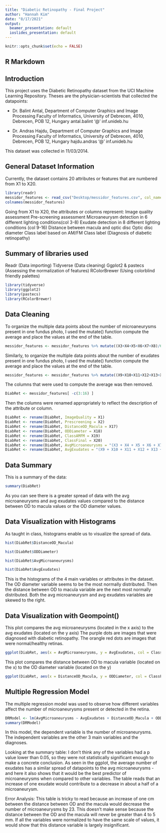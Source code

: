 ```yaml
---
title: "Diabetic Retinopathy - Final Project"
author: "Hannah Kim"
date: "8/17/2021"
output:
  beamer_presentation: default
  ioslides_presentation: default
---
```


```r
knitr::opts_chunk$set(echo = FALSE)
```

## R Markdown

## Introduction

This project uses the Diabetic Retinopathy dataset from the UCI Machine Learning Repository. 
Theses are the physician-scientists that collected the datapoints: 

- Dr. Balint Antal, Department of Computer Graphics and Image Processing
Faculty of Informatics, University of Debrecen, 4010, Debrecen, POB 12, Hungary
antal.balint '@' inf.unideb.hu

- Dr. Andras Hajdu, Department of Computer Graphics and Image Processing
Faculty of Informatics, University of Debrecen, 4010, Debrecen, POB 12, Hungary
hajdu.andras '@' inf.unideb.hu

This dataset was collected in 11/03/2014.

## General Dataset Information

Currently, the dataset contains 20 attributes or features that are numbered from X1 to X20.

```r
library(readr)
messidor_features <- read_csv("Desktop/messidor_features.csv", col_names = FALSE)
colnames(messidor_features)
```

Going from X1 to X20, the attributes or columns represent: 
Image quality assessment
Pre-screening assessment
Microaneurysm detection in 6 different lighting conditions(col 3-8) 
Exudate detection in 8 different lighting conditions (col 9-16)
Distance between macula and optic disc
Optic disc diameter
Class label based on AM/FM
Class label (Diagnosis of diabetic retinopathy)

## Summary of libraries used

Readr (Data importing)
Tidyverse (Data cleaning)
Ggplot2 & pastecs (Assessing the normalization of features)
RColorBrewer (Using colorblind friendly palettes)

```r
library(tidyverse)
library(ggplot2)
library(pastecs)
library(RColorBrewer)
```

## Data Cleaning

To organize the multiple data points about the number of microaneurysms present in one fundus photo, I used the mutate() function compute the average and place the values at the end of the table.
```r
messidor_features <- messidor_features %>% mutate((X3+X4+X5+X6+X7+X8)/6)
```

Similarly, to organize the multiple data points about the number of exudates present in one fundus photo, I used the mutate() function compute the average and place the values at the end of the table.

```r
messidor_features <- messidor_features %>% mutate((X9+X10+X11+X12+X13+X14+X15+X16)/8)
```

The columns that were used to compute the average was then removed.
```r
DiabRet <- messidor_features[ -c(3:16) ]
```

Then the columns were renamed appropriately to reflect the description of the attribute or column.
```r
DiabRet <- rename(DiabRet, ImageQuality = X1)
DiabRet <- rename(DiabRet, Prescreening = X2)
DiabRet <- rename(DiabRet, DistanceOD_Macula = X17)
DiabRet <- rename(DiabRet, ODDiameter = X18)
DiabRet <- rename(DiabRet, ClassAMFM = X19)
DiabRet <- rename(DiabRet, ClassFinal = X20)
DiabRet <- rename(DiabRet, AvgMicroaneurysms = "(X3 + X4 + X5 + X6 + X7 + X8)/6")
DiabRet <- rename(DiabRet, AvgExudates = "(X9 + X10 + X11 + X12 + X13 + X14 + X15 + X16)/8")
```

## Data Summary

This is a summary of the data:
```r
summary(DiabRet)
```
As you can see there is a greater spread of data with the avg microaneurysms and avg exudates values compared to the distance between OD to macula values or the OD diameter values.

## Data Visualization with Histograms

As taught in class, histograms enable us to visualize the spread of data.
```r
hist(DiabRet$DistanceOD_Macula)
```

```r
hist(DiabRet$ODDiameter)
```

```r
hist(DiabRet$AvgMicroaneurysms)
```

```r
hist(DiabRet$AvgExudates)
```

This is the histograms of the 4 main variables or attributes in the dataset. 
The OD diameter variable seems to be the most normally distributed.
Then the distance between OD to macula variable are the next most normally distributed.
Both the avg microaneurysm and avg exudates variables are skewed to the right.

## Data Visualization with Geompoint()

This plot compares the avg microaneurysms (located in the x axis) to the avg exudates (located on the y axis)
The purple dots are images that were diagnosed with diabetic retinopathy.
The orangle red dots are images that were normal/healthy retinas.
```r
ggplot(DiabRet, aes(x = AvgMicroaneurysms, y = AvgExudates, col = ClassFinal))+geom_point() + scale_color_brewer(breaks = 3,palette = "Dark2")
```

This plot compares the distance between OD to macula variable (located on the x) to the OD diameter variable (located on the y)
```r
ggplot(DiabRet, aes(x = DistanceOD_Macula, y = ODDiameter, col = ClassFinal))+geom_point() + scale_color_brewer(breaks = 3,palette = "Dark2")
```

## Multiple Regression Model

The multiple regression model was used to observe how different variables affect the number of microaneurysms present or detected in the retina. 
```r
DRModel <- lm(AvgMicroaneurysms ~ AvgExudates + DistanceOD_Macula + ODDiameter + ClassFinal, data = DiabRet)
summary(DRModel)
```

In this model, the dependent variable is the number of microaneurysms. 
The independent variables are the other 3 main variables and the diagnoses.

Looking at the summary table: 
I don’t think any of the variables had a p value lower than 0.05, so they were not statistically significant enough to make a concrete conclusion.
As seen in the ggplot, the average number of exudates has a similar spread of datapoints to the avg microaneurysms - and here it also shows that it would be the best predictor of microaneurysms when compared to other variables. 
The table reads that an increase of one exudate would contribute to a decrease in about a half of a microaneurysm.

Error Analysis:
This table is tricky to read because an increase of one cm between the distance between OD and the macula would decrease the number of microaneurysms by 23.
This doesn’t make sense because the distance between the OD and the macula will never be greater than 4 to 5 mm.
If all the variables were normalized to have the same scale of values, it would show that this distance variable is largely insignificant. 










